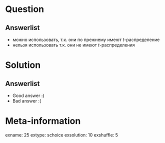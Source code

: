 Question
========


Answerlist
----------
*  можно использовать, т.к. они по прежнему имеют $t$-распределение
*  нельзя использовать т.к. они не имеют $t$-распределения

Solution
========

Answerlist
----------
*  Good answer :)
*  Bad answer :(

Meta-information
================
exname: 25
extype: schoice
exsolution: 10
exshuffle: 5
